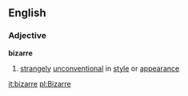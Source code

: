 ==English==
===Adjective===
'''bizarre'''
#[[strange]]ly [[unconventional]] in [[style]] or [[appearance]]

[[it:bizarre]]
[[pl:Bizarre]]